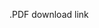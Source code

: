 <object data="documents/Edwood_Brice_Resume_2018.pdf" type="application/pdf" width= "950" height= "605">
  <p>.PDF download link <a href="documents/Edwood_Brice_Resume_2018.pdf"></a></p>
</object>
